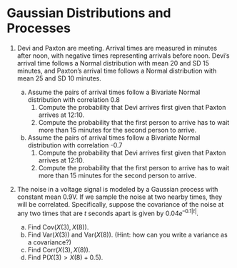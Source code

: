 # Gaussian Distributions and Processes {.unnumbered}



(@) Devi and Paxton are meeting.
Arrival times are measured in minutes after noon, with negative times representing arrivals before noon.
Devi’s arrival time follows a Normal distribution with mean 20 and SD 15 minutes, and Paxton’s arrival time follows a Normal distribution with mean 25 and SD 10 minutes.

    a. Assume the pairs of arrival times follow a Bivariate Normal distribution with correlation 0.8
        1. Compute the probability that Devi arrives first given that Paxton arrives at 12:10.
        1. Compute the probability that the first person to arrive has to wait more than 15 minutes for the second person to arrive.
    a. Assume the pairs of arrival times follow a Bivariate Normal distribution with correlation -0.7
        1. Compute the probability that Devi arrives first given that Paxton arrives at 12:10.
        1. Compute the probability that the first person to arrive has to wait more than 15 minutes for the second person to arrive.






(@) The noise in a voltage signal is modeled by a Gaussian process with constant mean 0.9V.
If we sample the noise at two nearby times, they will be correlated.
Specifically, suppose the covariance of the noise at any two times that are $t$ seconds apart is given by $0.04 e^{–0.1|t|}$.


    a. Find $\text{Cov}(X(3), X(8))$.
    a. Find $\text{Var}(X(3))$ and $\text{Var}(X(8))$. (Hint: how can you write a variance as a covariance?)
    a. Find $\text{Corr}(X(3), X(8))$.
    a. Find $\text{P}(X(3) > X(8) + 0.5)$.